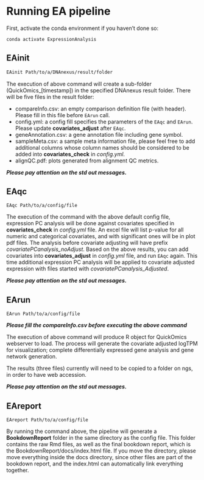 # Running EA pipeline

First, activate the conda environment if you haven't done so:

```
conda activate ExpressionAnalysis
```

## EAinit

```bash
EAinit Path/to/a/DNAnexus/result/folder
```

The execution of above command will create a sub-folder (QuickOmics_[timestamp]) in the specified DNAnexus result folder.
There will be five files in the result folder:

- compareInfo.csv: an empty comparison definition file (with header). Please fill in this file before ```EArun``` call.
- config.yml: a config fill specifies the parameters of the ```EAqc``` and ```EArun```. Please update **covariates_adjust** after ```EAqc```.
- geneAnnotation.csv: a gene annotation file including gene symbol.
- sampleMeta.csv: a sample meta information file, please feel free to add additional columns whose column names should be considered to be added into **covariates_check** in *config.yml*.
- alignQC.pdf: plots generated from alignment QC metrics.

**_Please pay attention on the std out messages._**

## EAqc

```
EAqc Path/to/a/config/file
```
The execution of the command with the above default config file, expression PC analysis will be done against covariates specified in **covariates_check** in *config.yml* file. An excel file will list p-value for all numeric and categorical covariates, and with significant ones will be in plot pdf files. The analysis before covariate adjusting will have prefix *covariatePCanalysis_noAdjust*. 
Based on the above results, you can add covariates into **covariates_adjust** in *config.yml* file, and run ```EAqc``` again. This time additional expression PC analysis will be applied to covariate adjusted expression with files started with *covariatePCanalysis_Adjusted*. 

**_Please pay attention on the std out messages._**

## EArun

```
EArun Path/to/a/config/file
```
**_Please fill the compareInfo.csv before executing the above command_**

The execution of above command will produce R object for QuickOmics webserver to load. The process will generate the covariate adjusted logTPM for visualization; complete differentially expressed gene analysis and gene network generation. 

The results (three files) currently will need to be copied to a folder on ngs, in order to have web accession.

**_Please pay attention on the std out messages._**

## EAreport

```
EAreport Path/to/a/config/file
```

By running the command above, the pipeline will generate a **BookdownReport** folder in the same directory as the config file. This folder contains the raw Rmd files, as well as the final bookdown report, which is the BookdownReport/docs/index.html file. If you move the directory, please move everything inside the docs directory, since other files are part of the bookdown report, and the index.html can automatically link everything together.
